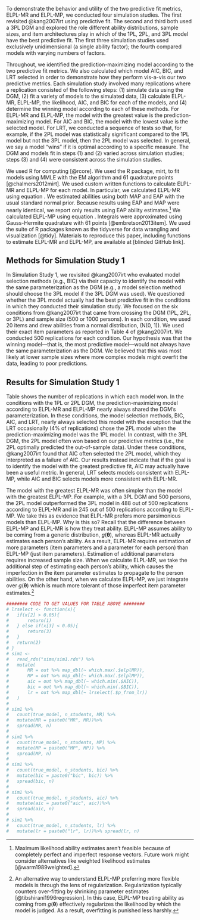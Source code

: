 
To demonstrate the behavior and utility of the two predictive fit metrics, ELPL-MR and ELPL-MP, we conducted four simulation studies. The first revisited @kang2007irt using predictive fit. The second and third both used a 3PL DGM and explored the role different ability distributions, sample sizes, and item architectures play in which of the 1PL, 2PL, and 3PL model have the best predictive fit. The first three simulation studies used exclusively unidimensional (a single ability factor); the fourth compared models with varying numbers of factors.

Throughout, we identified the prediction-maximizing model according to the two predictive fit metrics. We also calculated which model AIC, BIC, and LRT selected in order to demonstrate how they perform vis-a-vis our two predictive metrics. Each simulation study involved many replications where a replication consisted of the following steps: (1) simulate data using the DGM, (2) fit a variety of models to the simulated data, (3) calculate ELPL-MR, ELPL-MP, the likelihood, AIC, and BIC for each of the models, and (4) determine the winning model according to each of these methods. For ELPL-MR and ELPL-MP, the model with the greatest value is the prediction-maximizing model. For AIC and BIC, the model with the lowest value is the selected model. For LRT, we conducted a sequence of tests so that, for example, if the 2PL model was statistically significant compared to the 1PL model but not the 3PL model, then the 2PL model was selected. In general, we say a model "wins" if it is optimal according to a specific measure. The DGM and models fit in steps (1) and (2) varied across simulation studies; steps (3) and (4) were consistent across the simulation studies.

We used R for computing [@rcore]. We used the R package, mirt, to fit models using MMLE with the EM algorithm and 61 quadrature points [@chalmers2012mirt]. We used custom written functions to calculate ELPL-MR and ELPL-MP for each model. In particular, we calculated ELPL-MR using equation \ref{eq:elplmr2}. We estimated abilities using both MAP and EAP with the usual standard normal prior. Because results using EAP and MAP were nearly identical, we report only results using EAP ability estimates.^[Maximum likelihood ability estimates aren't feasible because of completely perfect and imperfect response vectors. Future work might consider alternatives like weighted likelihood estimates [@warm1989weighted].] We calculated ELPL-MP using equation \ref{eq:elplmp}. Integrals were approximated using Gauss-Hermite quadrature with 61 points [@embretson2013item]. We used the suite of R packages known as the tidyverse for data wrangling and visualization [@tidy]. Materials to reproduce this paper, including functions to estimate ELPL-MR and ELPL-MP, are available at [blinded GitHub link].

## Methods for Simulation Study 1

In Simulation Study 1, we revisited @kang2007irt who evaluated model selection methods (e.g., BIC) via their capacity to identify the model with the same parameterization as the DGM (e.g., a model selection method should choose the 3PL model if the 3PL DGM was used). We questioned whether the 3PL model actually had the best predictive fit in the conditions in which they conducted their simulation study. We focused on the six conditions from @kang2007irt that came from crossing the DGM (1PL, 2PL, or 3PL) and sample size (500 or 1000 persons). In each condition, we used 20 items and drew abilities from a normal distribution, \(\theta \sim N(0, 1)\). We used their exact item parameters as reported in Table 4 of @kang2007irt.\footnote{These were generated in the original study by randomly drawing difficulties from a normal distribution, \(b \sim N(0, 1)\), discriminations from a log-normal distribution, \(a \sim \text{Lognormal}(0, 0.5)\), and guessing parameters from a beta distribution, \(c \sim B(5, 17)\). For the 1PL model, all discriminations were set to 1 and all guessing parameters were set to 0. For the 2PL, we all guessing parameters were set to 0.} We conducted 500 replications for each condition. Our hypothesis was that the winning model—that is, the most predictive model—would not always have the same parameterization as the DGM. We believed that this was most likely at lower sample sizes where more complex models might overfit the data, leading to poor predictions.

## Results for Simulation Study 1

Table \ref{tab:results1} shows the number of replications in which each model won. In the conditions with the 1PL or 2PL DGM, the prediction-maximizing model according to ELPL-MR and ELPL-MP nearly always shared the DGM's parameterization. In these conditions, the model selection methods, BIC, AIC, and LRT, nearly always selected this model with the exception that the LRT occasionally (\textasciitilde4\% of replications) chose the 2PL model when the prediction-maximizing model was the 1PL model. In contrast, with the 3PL DGM, the 2PL model often won based on our predictive metrics (i.e., the 2PL optimally predicted the out-of-sample data).  Under these conditions, @kang2007irt found that AIC often selected the 2PL model, which they interpreted as a failure of AIC. Our results instead indicate that if the goal is to identify the model with the greatest predictive fit, AIC may actually have been a useful metric. In general, LRT selects models consistent with ELPL-MP, while AIC and BIC selects models more consistent with ELPL-MR.

The model with the greatest ELPL-MR was often simpler than the model with the greatest ELPL-MP. For example, with a 3PL DGM and 500 persons, the 2PL model outperformed the 3PL model in 488 out of 500 replications according to ELPL-MR and in 245 out of 500 replications according to ELPL-MP. We take this as evidence that ELPL-MR prefers more parsimonious models than ELPL-MP. Why is this so? Recall that the difference between ELPL-MP and ELPL-MR is how they treat ability. ELPL-MP assumes ability to be coming from a generic distribution, $g(\bm{\theta})$, whereas ELPL-MR actually estimates each person's ability. As a result, ELPL-MR requires estimation of more parameters (item parameters and a parameter for each person) than ELPL-MP (just item parameters). Estimation of additional parameters requires increased sample size. When we calculate ELPL-MR, we take the additional step of estimating each person's ability, which causes the imperfection in the item parameter estimates to propagate to the person abilities. On the other hand, when we calculate ELPL-MP, we just integrate over $g(\bm{\theta})$ which is much more tolerant of those imperfect item parameter estimates.^[An alternative way to understand ELPL-MP preferring more flexible models is through the lens of regularization. Regularization typically counters over-fitting by shrinking parameter estimates [@tibshirani1996regression]. In this case, ELPL-MP treating ability as coming from $g(\bm{\theta})$ effectively regularizes the likelihood by which the model is judged. As a result, overfitting is punished less harshly.]

\setlength{\tabcolsep}{2pt}
\begin{table}
\caption{Simulation study 1 results. Counts are of the winning model according to the theoretical predictive fit metrics, ELPL-MR and ELPL-MP, and the model selected by BIC, AIC, and LRT. With the 1PL and 2PL DGM, the predictive fit metrics find that the model with the same parameterization is the prediction-maximizing model and the model selection methods usually select this model. With the 3PL DGM, ELPL-MR tends to find that the 2PL model offers the best predictive fit, while ELPL-MP tends to find that the 3PL model offers the best predictive fit. LRT selects models consistent with ELPL-MP, while AIC and BIC selects models more consistent with ELPL-MR.}
\centering
\begin{small}
\begin{tabular}{@{\extracolsep{2pt}}lllllllllllllllll}
\hline
&&\multicolumn{15}{c}{\textbf{Estimated Model}} \\ \cmidrule{3-17}
\multirow{2}{*}{} &
    &
    \multicolumn{3}{c}{\textbf{ELPL-MR}} & 
    \multicolumn{3}{c}{\textbf{ELPL-MP}} &
    \multicolumn{3}{c}{\textbf{BIC}} &
    \multicolumn{3}{c}{\textbf{AIC}} &
    \multicolumn{3}{c}{\textbf{LRT}} \\ 
    \cmidrule{3-5} \cmidrule{6-8} \cmidrule{9-11} \cmidrule{12-14} \cmidrule{15-17}
DGM & Persons & 1PL & 2PL & 3PL & 1PL & 2PL & 3PL & 1PL & 2PL & 3PL & 1PL & 2PL & 3PL & 1PL & 2PL & 3PL  \\
\hline
1PL & 500 & 500 & 0 & 0 & 500 & 0 & 0 & 500 & 0 & 0 & 497 & 3 & 0 & 480 & 20 & 0   \\
1PL & 1000 & 500 & 0 & 0 & 500 & 0 & 0 & 500 & 0 & 0 & 499 & 1 & 0 & 482 & 18 & 0 \\
2PL & 500 & 0 & 499 & 1 & 0 & 499 & 1 & 0 & 500 & 0 & 0 & 0 & 500 & 0 & 500 & 0\\
2PL & 1000 & 0 & 498 & 2 & 0 & 500 & 0 & 0 & 500 & 0 & 0 & 0 & 500 & 0 & 499 & 0 \\
3PL & 500 & 0 & 488 & 12 & 0 & 245 & 255 & 86 & 414 & 0 & 0 & 388 & 112 & 0 & 246 & 254\\
3PL & 1000 & 0 & 407 & 93 & 0 & 11 & 489 & 0 & 500 & 0 & 0 & 136 & 364 & 0 & 44 & 456\\
\hline
\end{tabular}
\end{small}
\label{tab:results1}
\end{table}

```r
######## CODE TO GET VALUES FOR TABLE ABOVE ########
# lrselect <- function(x){
# 	if(x[2] > 0.05){
# 		return(1)
# 	} else if(x[3] < 0.05){
# 		return(3)
# 	}
# 	return(2)
# }
# sim1 <-
# 	read_rds("sims/sim1.rds") %>% 
# 	mutate(
# 		MR = out %>% map_dbl(~ which.max(.$elplMR)),
# 		MP = out %>% map_dbl(~ which.max(.$elplMP)),
# 		aic = out %>% map_dbl(~ which.min(.$AIC)),
# 		bic = out %>% map_dbl(~ which.min(.$BIC)),
# 		lr = out %>% map_dbl(~ lrselect(.$p_from_lr))
# 	)
# 
# sim1 %>% 
# 	count(true_model, n_students, MR) %>% 
# 	mutate(MR = paste0("MR", MR))%>% 
# 	spread(MR, n)
# 
# sim1 %>% 
# 	count(true_model, n_students, MP) %>% 
# 	mutate(MP = paste0("MP", MP)) %>% 
# 	spread(MP, n)
# 
# sim1 %>% 
# 	count(true_model, n_students, bic) %>% 
# 	mutate(bic = paste0("bic", bic)) %>% 
# 	spread(bic, n)
# 
# sim1 %>% 
# 	count(true_model, n_students, aic) %>% 
# 	mutate(aic = paste0("aic", aic))%>% 
# 	spread(aic, n)
# 
# sim1 %>% 
# 	count(true_model, n_students, lr) %>% 
# 	mutate(lr = paste0("lr", lr))%>% spread(lr, n)
```
